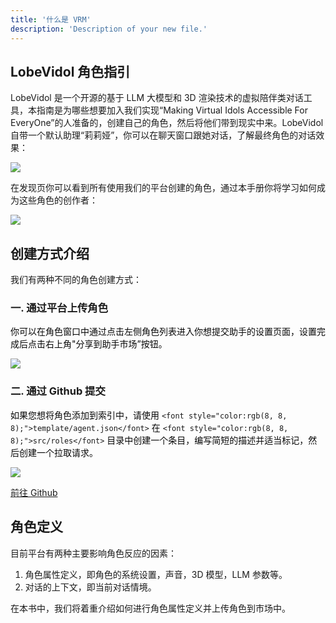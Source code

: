 ```yaml
---
title: '什么是 VRM'
description: 'Description of your new file.'
---
```


## LobeVidol 角色指引
LobeVidol 是一个开源的基于 LLM 大模型和 3D 渲染技术的虚拟陪伴类对话工具，本指南是为哪些想要加入我们实现“Making Virtual Idols Accessible For EveryOne”的人准备的，创建自己的角色，然后将他们带到现实中来。LobeVidol 自带一个默认助理“莉莉娅”，你可以在聊天窗口跟她对话，了解最终角色的对话效果：

![](https://cdn.nlark.com/yuque/0/2024/png/85418/1729814876647-07356156-5af2-483f-8151-2a4965e3a2a5.png)

在发现页你可以看到所有使用我们的平台创建的角色，通过本手册你将学习如何成为这些角色的创作者：

![](https://cdn.nlark.com/yuque/0/2024/png/85418/1729812714337-558994b4-eebb-4cfd-a35b-316d89c885b1.png)

## 创建方式介绍
我们有两种不同的角色创建方式：

### 一. 通过平台上传角色
<font style="color:rgb(8, 8, 8);">你可以在角色窗口中通过点击左侧角色列表进入你想提交助手的设置页面，设置完成后点击右上角"分享到助手市场”按钮。</font>

![](https://cdn.nlark.com/yuque/0/2024/png/85418/1729813004327-65bb7499-5e8d-4f2c-b34c-1463a34bbc00.png)

### 二. 通过 Github 提交
<font style="color:rgb(8, 8, 8);">如果您想将角色添加到索引中，请使用 </font>`<font style="color:rgb(8, 8, 8);">template/agent.json</font>`<font style="color:rgb(8, 8, 8);"> 在 </font>`<font style="color:rgb(8, 8, 8);">src/roles</font>`<font style="color:rgb(8, 8, 8);">  目录中创建一个条目，编写简短的描述并适当标记，然后创建一个拉取请求。</font>

![](https://cdn.nlark.com/yuque/0/2024/png/85418/1729813368573-aa44a2ba-6394-4753-83c5-60ab8fe00b98.png)

[前往 Github](https://github.com/lobehub/lobe-vidol-market)



## 角色定义
目前平台有两种主要影响角色反应的因素：

1. 角色属性定义，即角色的系统设置，声音，3D 模型，LLM 参数等。
2. 对话的上下文，即当前对话情境。



在本书中，我们将着重介绍如何进行角色属性定义并上传角色到市场中。
